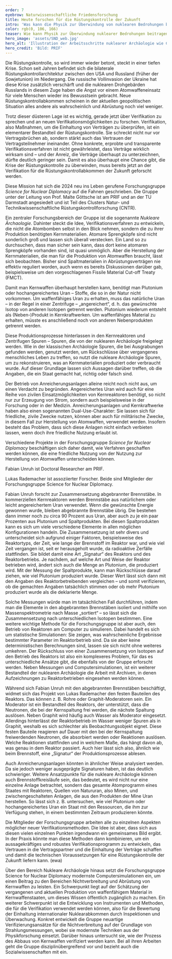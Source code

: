 ```yaml
---
order: 7
eyebrow: Naturwissenschaftliche Friedensforschung
title: Heute forschen für die Rüstungskontrolle der Zukunft
intro: 'Was kann die Physik zur Überwindung von nuklearen Bedrohungen beitragen? Die 2024 neu ins Leben gerufene Forschungsgruppe Science for Nuclear Diplomacy forscht zu den technischen Grundlagen für eine nukleare Rüstungskontrolle der Zukunft. Denn damit irgendwann neue Rüstungskontrollabkommen geschlossen werden können, braucht es nicht nur den politischen Willen, sondern auch überzeugende Konzepte zur Verifikation. Die Gruppe wird geleitet von Malte Göttsche, Professor für naturwissenschaftliche Friedensforschung an der TU Darmstadt, und ist am PRIF sowie in Darmstadt angesiedelt.'
color: rgb(0, 106, 166)
teaser: Wie kann Physik zur Überwindung nuklearer Bedrohungen beitragen? Die neue Forschungsgruppe Science for Nuclear Diplomacy erforscht technische Grundlagen nuklearer Rüstungskontrolle.
hero_image: 'assets/SND_web.jpg'
hero_alt: 'Illustration der Arbeitsschritte nuklearer Archäologie wie Computersimulation oder Recherche'
hero_credit: 'Bild: PRIF'
---
```


<Leadin>Die Rüstungskontrolle, so wird immer wieder betont,</Leadin> steckt in einer tiefen Krise. Schon seit Jahren befindet sich die bilaterale Rüstungskontrollarchitektur zwischen den USA und Russland (früher der Sowjetunion) im Niedergang. Die russische Vollinvasion der Ukraine hat diese Krise zusätzlich verschärft und die nuklearen Drohgebärden Russlands in diesem Zuge haben die Angst vor einem Atomwaffeneinsatz für viele Menschen wieder ins Bewusstsein gebracht. Neue Rüstungskontrollabkommen scheinen in der aktuellen geopolitischen Situation alles andere als wahrscheinlich und Abrüstung noch viel weniger.

Trotz dieser düsteren Lage ist es wichtig, gerade jetzt über Verifikation zu sprechen und an neuen Verifikationsmöglichkeiten zu forschen. Verifikation, also Maßnahmen, um die Einhaltung von Verträgen zu überprüfen, ist ein elementarer Bestandteil der Rüstungskontrolle. Sie schreckt nicht nur vor Vertragsbrüchen ab, sondern stärkt auch das Vertrauen der Vertragsteilnehmer ineinander. Ohne konkrete, erprobte und transparente Verifikationsverfahren ist nicht gewährleistet, dass Verträge wirklich wirksam sind – und der Anreiz, die Verträge überhaupt zu unterzeichnen, dürfte deutlich geringer sein. Damit es also überhaupt eine Chance gibt, die Krise der Rüstungskontrolle zu überwinden, muss bereits jetzt an der Verifikation für die Rüstungskontrollabkommen der Zukunft geforscht werden.

Diese Mission hat sich die 2024 neu ins Leben gerufene Forschungsgruppe *Science for Nuclear Diplomacy* auf die Fahnen geschrieben. Die Gruppe unter der Leitung von Prof. Malte Göttsche ist am PRIF und an der TU Darmstadt angesiedelt und ist Teil des Clusters Natur- und Technikwissenschaftliche Rüstungskontrollforschung (CNTR).

Ein zentraler Forschungsbereich der Gruppe ist die sogenannte *Nukleare Ärchaologie*. Dahinter steckt die Idee, Verifikationsverfahren zu entwickeln, die nicht die Atombomben selbst in den Blick nehmen, sondern die zu ihrer Produktion benötigten Kernmaterialien. Atomare Sprengköpfe sind nicht sonderlich groß und lassen sich überall verstecken. Ein Land so zu durchsuchen, dass man sicher sein kann, dass dort keine atomaren Sprengköpfe vorhanden sind, ist quasi unmöglich. Aber die Herstellung der Kernmaterialien, die man für die Produktion von Atomwaffen braucht, lässt sich beobachten. Bisher sind Spaltmaterialien in Abrüstungsverträgen nie effektiv reguliert worden, auch wenn es bereits Diskussionen darüber gab, beispielsweise um den vorgeschlagenen Fissile Material Cut-off Treaty (FMCT).

Damit man Kernwaffen überhaupt herstellen kann, benötigt man Plutonium oder hochangereichertes Uran – Stoffe, die so in der Natur nicht vorkommen. Um waffenfähiges Uran zu erhalten, muss das natürliche Uran – in der Regel in einer Zentrifuge – „angereichert“, d. h. das gewünschte Isotop von anderen Isotopen getrennt werden. Plutonium wiederum entsteht als (Neben-)Produkt in Kernkraftwerken. Um waffenfähiges Material zu erhalten, müsste es anschließend noch von anderen Nebenprodukten getrennt werden.

Diese Produktionsprozesse hinterlassen in den Kernreaktoren und Zentrifugen Spuren – Spuren, die von der nuklearen Archäologie freigelegt werden. Wie in der klassischen Archäologie Spuren, die bei Ausgrabungen gefunden werden, genutzt werden, um Rückschlüsse über vergangenes menschliches Leben zu treffen, so nutzt die nukleare Archäologie Spuren, um zu rekonstruieren, was an Kernmaterialien produziert oder verbraucht wurde. Auf dieser Grundlage lassen sich Aussagen darüber treffen, ob die Angaben, die ein Staat gemacht hat, richtig oder falsch sind.

Der Betrieb von Anreicherungsanlagen alleine reicht noch nicht aus, um einen Verdacht zu begründen. Angereichertes Uran wird auch für eine Reihe von zivilen Einsatzmöglichkeiten von Kernreaktoren benötigt, so nicht nur zur Erzeugung von Strom, sondern auch beispielsweise in der Forschung oder in der Medizin. Anreicherungsanlagen und Kernkraftwerke haben also einen sogenannten Dual-Use-Charakter: Sie lassen sich für friedliche, zivile Zwecke nutzen, können aber auch für militärische Zwecke, in diesem Fall zur Herstellung von Atomwaffen, verwendet werden. Insofern besteht das Problem, dass sich diese Anlagen nicht einfach verbieten lassen, wenn doch ihre friedliche Nutzung erlaubt ist.

Verschiedene Projekte in der Forschungsgruppe *Science for Nuclear Diplomacy* beschäftigen sich daher damit, wie Verfahren geschaffen werden können, die eine friedliche Nutzung von der Nutzung zur Herstellung von Atomwaffen unterscheiden können.

<PersonList>
  <Person name="Fabian Unruh" image="assets/Unruh_Portrait_web.jpg" >

Fabian Unruh ist Doctoral Researcher am PRIF.

</Person>

  <Person name="Lukas Rademacher" image="assets/Rademacher_Portrait_web.jpg">

Lukas Rademacher ist assoziierter Forscher. Beide sind Mitglieder der Forschungsgruppe Science for Nuclear Diplomacy.

</Person>
</PersonList>

Fabian Unruh forscht zur Zusammensetzung abgebrannter Brennstäbe. In kommerziellen Kernreaktoren werden Brennstäbe aus natürlichem oder leicht angereichertem Uran verwendet. Wenn die gewünschte Energie gewonnen wurde, bleiben abgebrannte Brennstäbe übrig. Die bestehen dann immer noch zu circa 90 Prozent aus Uran, aber auch zu je ein paar Prozenten aus Plutonium und Spaltprodukten. Bei diesen Spaltprodukten kann es sich um viele verschiedene Elemente in allen möglichen Konfigurationen handeln. Die Zusammensetzung ist sehr divers und unterscheidet sich aufgrund einiger Faktoren, beispielsweise des Reaktortyps, der Zeit, wie lange der Brennstoff im Reaktor war, und wie viel Zeit vergangen ist, seit er herausgeholt wurde, da radioaktive Zerfälle stattfinden. Sie bildet damit eine Art „Signatur“ des Reaktors und des Reaktorbetriebs. Je nachdem, auf welche Art und Weise der Reaktor betrieben wird, ändert sich auch die Menge an Plutonium, die produziert wird. Mit der Messung der Spaltprodukte, kann man Rückschlüsse darauf ziehen, wie viel Plutonium produziert wurde. Dieser Wert lässt sich dann mit den Angaben des Reaktorbetreibenden vergleichen – und somit verifizieren, ob die gemachten Angaben tatsächlich stimmen oder ob mehr Plutonium produziert wurde als die deklarierte Menge.

Solche Messungen würde man im tatsächlichen Fall durchführen, indem man die Elemente in den abgebrannten Brennstäben isoliert und mithilfe von Massenspektrometrie nach Masse „sortiert“ – so lässt sich die Zusammensetzung nach unterschiedlichen Isotopen bestimmen. Eine weitere wichtige Methode für die Forschungsgruppe ist aber auch, den Betrieb von Reaktoren am Computer zu simulieren. Dabei handelt es sich um statistische Simulationen: Sie zeigen, was wahrscheinliche Ergebnisse bestimmter Parameter im Reaktorbetrieb sind. Da sie aber keine deterministischen Berechnungen sind, lassen sie sich nicht ohne weiteres umkehren. Der Rückschluss von einer Zusammensetzung von Isotopen auf den Betrieb des Reaktors ist also ein komplexeres Problem, für das es unterschiedliche Ansätze gibt, die ebenfalls von der Gruppe erforscht werden. Neben Messungen und Computersimulationen, ist ein weiterer Bestandteil der nuklearen Archäologie die Arbeit mit Archiven, in denen Aufzeichnungen zu Reaktorbetrieben eingesehen werden können.

Während sich Fabian Unruh mit den abgebrannten Brennstäben beschäftigt, widmet sich das Projekt von Lukas Rademacher den festen Bauteilen des Reaktors. Das können z. B. Rohre oder Graphit-Moderatoren sein. Ein Moderator ist ein Bestandteil des Reaktors, der unterstützt, dass die Neutronen, die bei der Kernspaltung frei werden, die nächste Spaltung auslösen. Neben Graphit wird häufig auch Wasser als Moderator eingesetzt. Allerdings hinterlässt der Reaktorbetrieb im Wasser weniger Spuren als in Graphit, weshalb es sich schlechter als Beobachtungsobjekt eignet. Diese festen Bauteile reagieren auf Dauer mit den bei der Kernspaltung freiwerdenden Neutronen, die absorbiert werden oder Reaktionen auslösen. Welche Reaktionen stattfinden und in welchem Maße, das hängt davon ab, was genau in dem Reaktor passiert. Auch hier lässt sich also, ähnlich wie beim Brennstoff, eine „Signatur“ der Produktionsprozesse ablesen.

Auch Anreicherungsanlagen könnten in ähnlicher Weise analysiert werden. Da sie jedoch weniger ausgeprägte Signaturen haben, ist das deutlich schwieriger. Weitere Ansatzpunkte für die nukleare Archäologie können auch Brennstoffkreisläufe sein, das bedeutet, es wird nicht nur eine einzelne Anlage betrachtet, sondern das gesamte Atomprogramm eines Staates mit Reaktoren, Quellen von Natururan, also Minen, und zwischengeschalteten Anlagen, die aus den Produkten der Mine Uran herstellen. So lässt sich z. B. untersuchen, wie viel Plutonium oder hochangereichertes Uran ein Staat mit den Ressourcen, die ihm zur Verfügung stehen, in einem bestimmten Zeitraum produzieren könnte.

Die Mitglieder der Forschungsgruppe arbeiten alle zu einzelnen Aspekten möglicher neuer Verifikationsmethoden. Die Idee ist aber, dass sich aus diesen vielen einzelnen Punkten irgendwann ein gemeinsames Bild ergibt. In der Praxis könnte man diese Methoden dann kombinieren, um ein aussagekräftiges und robustes Verifikationsprogramm zu entwickeln, das Vertrauen in die Vertragspartner und die Einhaltung der Verträge schaffen und damit die technischen Voraussetzungen für eine Rüstungskontrolle der Zukunft liefern kann. (ewa)

<Callout eyebrow="Infobox" title="Über die Forschungsgruppe *Science for Nuclear Diplomacy*" expandable={false}>

Über den Bereich Nukleare Archäologie hinaus setzt die Forschungsgruppe Science for Nuclear Diplomacy modernste Computersimulationen ein, um einen Beitrag zu den Bereichen Nichtverbreitung und Abrüstung von Kernwaffen zu leisten. Ein Schwerpunkt liegt auf der Schätzung der vergangenen und aktuellen Produktion von waffenfähigem Material in Kernwaffenstaaten, um dieses Wissen öffentlich zugänglich zu machen. Ein weiterer Schwerpunkt ist die Entwicklung von Instrumenten und Methoden, die für die Verifikation verwendet werden können, also für die Bewertung der Einhaltung internationaler Nuklearabkommen durch Inspektionen und Überwachung. Konkret entwickelt die Gruppe neuartige Verifizierungsansätze für die Nichtverbreitung auf der Grundlage von Strahlungsmessungen, wobei sie modernste Techniken aus der Physikforschung einsetzt. Darüber hinaus untersucht sie, wie der Prozess des Abbaus von Kernwaffen verifiziert werden kann. Bei all ihren Arbeiten geht die Gruppe disziplinübergreifend vor und bezieht auch die Sozialwissenschaften mit ein.

</Callout>